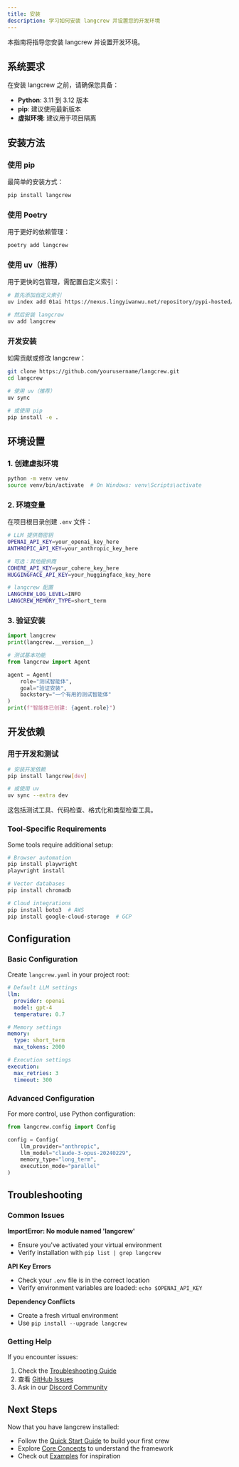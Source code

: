 ```yaml
---
title: 安装
description: 学习如何安装 langcrew 并设置您的开发环境
---
```


本指南将指导您安装 langcrew 并设置开发环境。

## 系统要求

在安装 langcrew 之前，请确保您具备：

- **Python**: 3.11 到 3.12 版本
- **pip**: 建议使用最新版本
- **虚拟环境**: 建议用于项目隔离

## 安装方法

### 使用 pip

最简单的安装方式：

```bash
pip install langcrew
```

### 使用 Poetry

用于更好的依赖管理：

```bash
poetry add langcrew
```

### 使用 uv（推荐）

用于更快的包管理，需配置自定义索引：

```bash
# 首先添加自定义索引
uv index add 01ai https://nexus.lingyiwanwu.net/repository/pypi-hosted/simple

# 然后安装 langcrew
uv add langcrew
```

### 开发安装

如需贡献或修改 langcrew：

```bash
git clone https://github.com/yourusername/langcrew.git
cd langcrew

# 使用 uv（推荐）
uv sync

# 或使用 pip
pip install -e .
```

## 环境设置

### 1. 创建虚拟环境

```bash
python -m venv venv
source venv/bin/activate  # On Windows: venv\Scripts\activate
```

### 2. 环境变量

在项目根目录创建 `.env` 文件：

```bash
# LLM 提供商密钥
OPENAI_API_KEY=your_openai_key_here
ANTHROPIC_API_KEY=your_anthropic_key_here

# 可选：其他提供商
COHERE_API_KEY=your_cohere_key_here
HUGGINGFACE_API_KEY=your_huggingface_key_here

# langcrew 配置
LANGCREW_LOG_LEVEL=INFO
LANGCREW_MEMORY_TYPE=short_term
```

### 3. 验证安装

```python
import langcrew
print(langcrew.__version__)

# 测试基本功能
from langcrew import Agent

agent = Agent(
    role="测试智能体",
    goal="验证安装",
    backstory="一个有用的测试智能体"
)
print(f"智能体已创建: {agent.role}")
```

## 开发依赖

### 用于开发和测试

```bash
# 安装开发依赖
pip install langcrew[dev]

# 或使用 uv
uv sync --extra dev
```

这包括测试工具、代码检查、格式化和类型检查工具。

### Tool-Specific Requirements

Some tools require additional setup:

```bash
# Browser automation
pip install playwright
playwright install

# Vector databases
pip install chromadb

# Cloud integrations
pip install boto3  # AWS
pip install google-cloud-storage  # GCP
```

## Configuration

### Basic Configuration

Create `langcrew.yaml` in your project root:

```yaml
# Default LLM settings
llm:
  provider: openai
  model: gpt-4
  temperature: 0.7

# Memory settings
memory:
  type: short_term
  max_tokens: 2000

# Execution settings
execution:
  max_retries: 3
  timeout: 300
```

### Advanced Configuration

For more control, use Python configuration:

```python
from langcrew.config import Config

config = Config(
    llm_provider="anthropic",
    llm_model="claude-3-opus-20240229",
    memory_type="long_term",
    execution_mode="parallel"
)
```

## Troubleshooting

### Common Issues

**ImportError: No module named 'langcrew'**
- Ensure you've activated your virtual environment
- Verify installation with `pip list | grep langcrew`

**API Key Errors**
- Check your `.env` file is in the correct location
- Verify environment variables are loaded: `echo $OPENAI_API_KEY`

**Dependency Conflicts**
- Create a fresh virtual environment
- Use `pip install --upgrade langcrew`

### Getting Help

If you encounter issues:

1. Check the [Troubleshooting Guide](/guides/troubleshooting)
2. 查看 [GitHub Issues](https://github.com/yourusername/langcrew/issues)
3. Ask in our [Discord Community](https://discord.gg/langcrew)

## Next Steps

Now that you have langcrew installed:

- Follow the [Quick Start Guide](/guides/quickstart) to build your first crew
- Explore [Core Concepts](/concepts/agents) to understand the framework
- Check out [Examples](/examples/game-builder) for inspiration